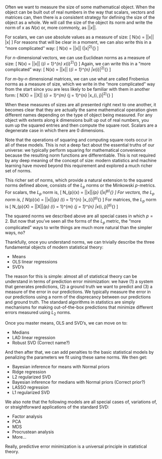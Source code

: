 Often we want to measure the size of some mathematical object. When the object can be built out of real numbers in the way that scalars, vectors and matrices can, then there is a consistent strategy for defining the size of the object as a whole. We will call the size of the object its norm and write the norm of x as $N(x)$ or, more commonly, as $||x||$.

For scalars, we can use absolute values as a measure of size:
\[
N(x) = ||x|| \triangleq |x|
\]
For reasons that will be clear in a moment, we can also write this in a "more complicated" way:
\[
N(x) = ||x|| \triangleq (|x|^2)^{\frac{1}{2}}
\]

For $n$-dimensional vectors, we can use Euclidean norms as a measure of size:
\[
N(x) = ||x|| \triangleq (\sum_{i = 1}^{n} x_{i}^2)^{\frac{1}{2}}
\]
Again, we can write this in a "more complicated" way:
\[
N(x) = ||x|| \triangleq (\sum_{i = 1}^{n} |x_{i}|^2)^{\frac{1}{2}}
\]

For $m$-by-$n$ dimensional matrices, we can use what are called Frobenius norms as a measure of size, which we write in the "more complicated" way from the start since you are less likely to be familiar with them in another form:
\[
N(X) = ||X|| \triangleq (\sum_{i = 1}^{m} \sum_{j = 1}^{n} |x_{i, j}|^2)^{\frac{1}{2}}
\]

When these measures of sizes are all presented right next to one another, it becomes clear that they are actually the same mathematical operation given different names depending on the type of object being measured. For any object with extents along $k$ dimensions built up out of real numbers, you sum up the squared entries and then compute the square root. Scalars are a degenerate case in which there are $0$ dimensions.

Note that the operations of squaring and computing square roots occur in all of these models. This is not a deep fact about the essential truths of our universe: we typically perform squaring for mathematical convenience because the resulting norm functions are differentiable. This is not required by any deep meaning of the concept of size: modern statistics and machine learning have moved beyond this requirement and explored a much richer set of norms.

This richer set of norms, which provide a natural extension to the squared norms defined above, consists of the $L_{p}$ norms or the Minkowski $p$-metrics. For scalars, the $L_{p}$ norm is,
\[
N_{p}(x) = ||x||_{p} \triangleq (|x|^p)^{\frac{1}{p}}
\]
For vectors, the $L_{p}$ norm is,
\[
N_{p}(x) = ||x||_{p} \triangleq  (\sum_{i = 1}^{n} |x_{i}|^p)^{\frac{1}{p}}
\]
For matrices, the $L_{p}$ norm is
\[
N_{p}(X) = ||X||_{p} \triangleq  (\sum_{i = 1}^{m} \sum_{j = 1}^{n} |x_{i, j}|^p)^{\frac{1}{p}}
\]

The squared norms we described above are all special cases in which $p = 2$. But now that you've seen all the forms of the $L_{p}$ metric, the "more complicated" ways to write things are much more natural than the simpler ways, no?

Thankfully, once you understand norms, we can trivially describe the three fundamental objects of modern statistical theory:

* Means
* OLS linear regressions
* SVD's

The reason for this is simple: almost all of statistical theory can be understand in terms of prediction error minimization: we have (1) a system that generates predictions, (2) a ground truth we want to predict and (3) a measure of the error in our predictions. We typically measure the error in our predictions using a norm of the disprecancy between our predictions and ground truth. The standard algorithms in statistics are simply mechanisms for making out-of-the-box predictions that minimize different errors measured using $L_{2}$ norms.

Once you master means, OLS and SVD's, we can move on to:

* Medians
* LAD linear regression
* Robust SVD (Correct name?)

And then after that, we can add penalties to the basic statistical models by penalizing the parameters we fit using these same norms. We then get:

* Bayesian inference for means with Normal priors
* Ridge regression
* L2 regularized SVD
* Bayesian inference for medians with Normal priors (Correct prior?)
* LASSO regression
* L1 regularized SVD

We also note that the following models are all special cases of, variations of, or straightforward applications of the standard SVD:

* Factor analysis
* PCA
* MDS
* Procrustean analysis
* More...

Really, predictive error minimization is a universal principle in statistical theory.
